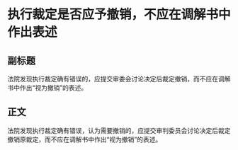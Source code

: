 # 执行裁定是否应予撤销，不应在调解书中作出表述
## 副标题
法院发现执行裁定确有错误的，应提交审委会讨论决定后裁定撤销，而不应在调解书中作出“视为撤销”的表述。
## 正文
法院发现执行裁定确有错误，认为需要撤销的，应提交审判委员会讨论决定后裁定撤销原裁定，而不应在调解书中作出“视为撤销”的表述。